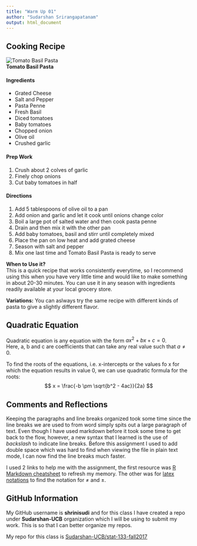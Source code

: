 ```yaml
---
title: "Warm Up 01"
author: "Sudarshan Srirangapatanam"
output: html_document
---
```


## Cooking Recipe
![Tomato Basil Pasta][1]\
**Tomato Basil Pasta**

#### Ingredients
* Grated Cheese
* Salt and Pepper
* Pasta Penne
* Fresh Basil
* Diced tomatoes
* Baby tomatoes
* Chopped onion
* Olive oil
* Crushed garlic

#### Prep Work
1. Crush about 2 colves of garlic
2. Finely chop onions
3. Cut baby tomatoes in half

#### Directions
1. Add 5 tablespoons of olive oil to a pan
2. Add onion and garlic and let it cook until onions change color
3. Boil a large pot of salted water and then cook pasta penne
4. Drain and then mix it with the other pan
5. Add baby tomatoes, basil and stirr until completely mixed
6. Place the pan on low heat and add grated cheese
7. Season with salt and pepper
8. Mix one last time and Tomato Basil Pasta is ready to serve

**When to Use it?**\
This is a quick recipe that works consistently everytime, so I recommend using this when you have very little time and would like to make something in about 20-30 minutes. You can use it in any season with ingredients readily available at your local grocery store.

**Variations:** You can aslways try the same recipe with different kinds of pasta to give a slightly different flavor.

## Quadratic Equation

Quadratic equation is any equation with the form $ax^2 + bx + c = 0$.\
Here, a, b and c are coefficients that can take any real value such that $a \neq 0$.

To find the roots of the equations, i.e. x-intercepts or the values fo x for which the equation results in value 0, we can use quadratic formula for the roots:
$$ x = \frac{-b \pm \sqrt{b^2 - 4ac}}{2a} $$

## Comments and Reflections

Keeping the paragraphs and line breaks organized took some time since the line breaks we are used to from word simply spits out a large paragraph of text. Even though I have used markdown before it took some time to get back to the flow, however, a new syntax that I learned is the use of *backslash* to indicate line breaks. Before this assignment I used to add double space which was hard to find when viewing the file in plain text mode, I can now find the line breaks much faster.

I used 2 links to help me with the assignment, the first resource was [R Markdown cheatsheet][2] to refresh my memory.
The other was for [latex notations][3] to find the notation for $\neq$ and $\pm$.

## GitHub Information

My GitHub username is **shrinisudi** and for this class I have created a repo under **Sudarshan-UCB** organization which I will be using to submit my work. This is so that I can better organize my repos.

My repo for this class is [Sudarshan-UCB/stat-133-fall2017][4]

[1]: http://www.recipe4living.com/assets/itemimages/400/400/3/default_5d70e627773fd9ef436a1f7b5dc65c7b_Depositphotos_48898807_s.jpg
[2]: https://www.rstudio.com/wp-content/uploads/2016/03/rmarkdown-cheatsheet-2.0.pdf
[3]: https://oeis.org/wiki/List_of_LaTeX_mathematical_symbols
[4]: https://github.com/Sudarshan-UCB/stat-133-fall2017